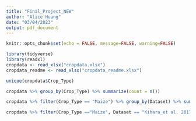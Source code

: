 ```yaml
---
title: "Final_Project_NEW"
author: "Alice Huang"
date: "03/04/2023"
output: pdf_document
---
```


```r
knitr::opts_chunk$set(echo = FALSE, message=FALSE, warning=FALSE)
```

```r
library(tidyverse)
library(readxl)
cropdata <- read_xlsx("cropdata.xlsx")
cropdata_readme <- read_xlsx("cropdata_readme.xlsx")
```

```r
unique(cropdata$Crop_Type)
```

```r
cropdata %>% group_by(Crop_Type) %>% summarize(count = n())
```

```r
cropdata %>% filter(Crop_Type == "Maize") %>% group_by(Dataset) %>% summarize(count = n())
```

```r
cropdata %>% filter(Crop_Type =="Maize", Dataset == "Kihara_et al. 2017_Micronutrients dataset") %>% group_by(`Site ID`) %>% summarise(count = n())
```

